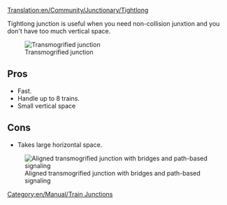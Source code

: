 [[Translation:en/Community/Junctionary/Tightlong]]
{{en/Community/Junctionary/Navigation}}

Tightlong junction is useful when you need non-collision junxtion and you don't have too much vertical space.

[[File:en/Community/Junctionary/Ttd.transmogrified.deblock.png|frame|none|Transmogrified junction]]

==Pros==
* Fast.
* Handle up to 8 trains.
* Small vertical space

==Cons==
* Takes large horizontal space.


[[File:en/Ttd.tightlong.bridges.path.aligned.png|frame|none|Aligned transmogrified junction with bridges and path-based signaling]]


[[Category:en/Manual/Train Junctions]]